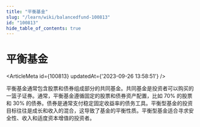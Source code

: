 ```yaml
---
title: "平衡基金"
slug: "/learn/wiki/balancedfund-100813"
id: "100813"
hide_table_of_contents: true
---
```



# 平衡基金

<ArticleMeta id={100813} updatedAt={'2023-09-26 13:58:51'} />
<div className='border-solid border-b border-t-0 my-4 border-[var(--ifm-color-gray-300)]' />

平衡基金通常包含股票和债券组成部分的共同基金。共同基金是投资者可以购买的一篮子证券。通常，平衡基金遵循固定的股票和债券资产配置，比如 70% 的股票和 30% 的债券。债券是通常支付稳定固定收益率的债务工具。平衡型基金的投资目标往往是成长和收入的混合，这导致了基金的平衡性质。平衡型基金适合寻求安全性、收入和适度资本增值的投资者。
